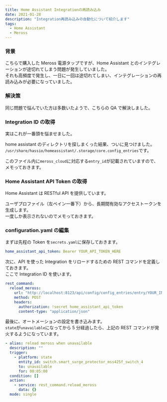 ```yaml
---
title: Home Assistant Integrationの再読み込み
date: 2021-01-28
description: "Integration再読み込みの自動化について紹介します"
tags:
  - Home Assistant
  - Meross
---
```



### 背景

こちらで購入した Meross 電源タップですが、Home Assistant とのインテグレーションが途切れてしまう問題が発生していました。  
それも高頻度で発生し、一日に一回は途切れてしまい、インテグレーションの再読み込みが必要になっていました。

<Microlink url="https://smartlife99.netlify.app/meross-スマート電源タップ-mss-425-fを購入しました" />

### 解決策

同じ問題で悩んでいた方は多数いたようで、こちらの QA で解決しました。

<Microlink url="https://community.home-assistant.io/t/add-service-integration-reload/231940/24" />

### Integration ID の取得

実はこれが一番頭を悩ませました。

home assistant のディレクトリを探しまくった結果、ついに見つけました。  
`/usr/share/hassio/homeassistant/.storage/core.config_entries`です。

このファイル内に`meross_cloud`に対応する`entry_id`が記載されていますので、メモっておきます。

### Home Assistant API Token の取得

Home Assistant は RESTful API を提供しています。

<Microlink url="https://developers.home-assistant.io/docs/api/rest/" />

ユーザプロファイル（左ペイン一番下）から、長期間有効なアクセストークンを生成します。  
一度しか表示されないのでメモっておきます。

### configuration.yaml の編集

まずは先程の Token を`secrets.yaml`に保存しておきます。

```yaml:title=secrets.yaml
home_assistant_api_token: Bearer YOUR_API_TOKEN_HERE
```

次に、API を使った Integration をリロードするための REST コマンドを定義しておきます。  
ここで Integration ID を使います。

```yaml:title=configuration.yaml
rest_command:
  reload_meross:
    url: "http://localhost:8123/api/config/config_entries/entry/YOUR_INTEGRATION_ID/reload"
    method: POST
    headers:
      authorization: !secret home_assistant_api_token
      content-type: "application/json"
```

最後に、オートメーションの設定を書き込みます。  
`state`が`unavailable`になってから 5 分経過したら、上記の REST コマンドが発火するようになっています。

```yaml:title=automatinos.yaml
- alias: reload meross when unavailable
  description: ""
  trigger:
    - platform: state
      entity_id: switch.smart_surge_protector_mss425f_switch_4
      to: unavailable
      for: 00:05:00
  condition: []
  action:
    - service: rest_command.reload_meross
      data: {}
  mode: single
```
